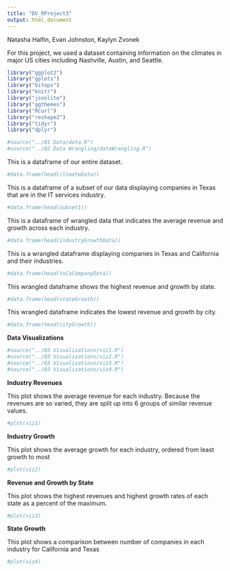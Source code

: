 ```yaml
---
title: "DV_RProject3"
output: html_document
---
```


Natasha Halfin, Evan Johnston, Kaylyn Zvonek

For this project, we used a dataset containing information on the climates in major US cities including Nashville, Austin, and Seattle. 

```r
library("ggplot2")
library("gplots")
library("bitops")
library("knitr")
library("jsonlite")
library("ggthemes")
library("RCurl")
library("reshape2")
library("tidyr")
library("dplyr")
```

```r
#source("../01 Data/data.R")
#source("../02 Data Wrangling/dataWrangling.R")
```

This is a dataframe of our entire dataset.

```r
#data.frame(head(climateData))
```
This is a dataframe of a subset of our data displaying companies in Texas that are in the IT services industry.
```r
#data.frame(head(subset1))
```

This is a dataframe of wrangled data that indicates the average revenue and growth across each industry.

```r
#data.frame(head(industryGrowthData))
```

This is a wrangled dataframe displaying companies in Texas and California and their industries.

```r
#data.frame(head(txCaCompanyData))
```

This wrangled dataframe shows the highest revenue and growth by state.
```r
#data.frame(head(stateGrowth))
```
This wrangled dataframe indicates the lowest revenue and growth by city.
```r
#data.frame(head(cityGrowth))
```
**Data Visualizations**

```r
#source("../03 Visualizations/viz1.R")
#source("../03 Visualizations/viz2.R")
#source("../03 Visualizations/viz3.R")
#source("../03 Visualizations/viz4.R")
```
**Industry Revenues**

This plot shows the average revenue for each industry. Because the revenues are so varied, they are split up into 6 groups of similar revenue values.

```r
#plot(viz1)
```

**Industry Growth**

This plot shows the average growth for each industry, ordered from least growth to most

```r
#plot(viz2)
```

**Revenue and Growth by State**

This plot shows the highest revenues and highest growth rates of each state as a percent of the maximum.

```r
#plot(viz3)
```

**State Growth**

This plot shows a comparison between number of companies in each industry for California and Texas

```r
#plot(viz4)
```
